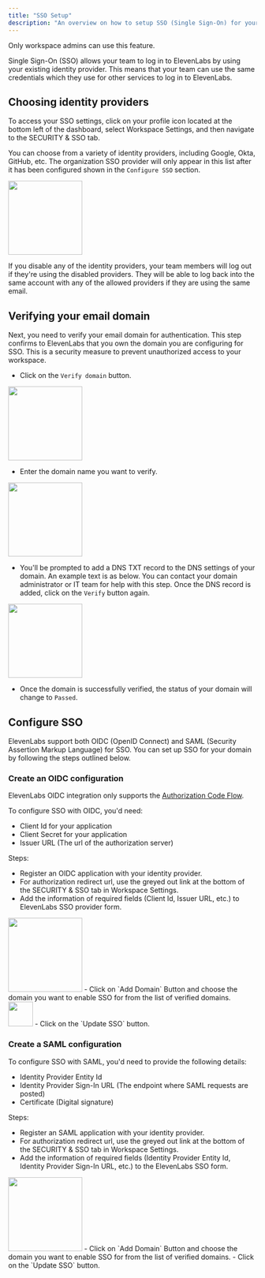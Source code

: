 ```yaml
---
title: "SSO Setup"
description: "An overview on how to setup SSO (Single Sign-On) for your team."
---
```


<Info> Only workspace admins can use this feature. </Info>

Single Sign-On (SSO) allows your team to log in to ElevenLabs by using your existing identity provider. This means that your team can use the same credentials which they use for other services to log in to ElevenLabs.

## Choosing identity providers
To access your SSO settings, click on your profile icon located at the bottom left of the dashboard, select Workspace Settings, and then navigate to the SECURITY & SSO tab.

You can choose from a variety of identity providers, including Google, Okta, GitHub, etc.  The organization SSO provider will only appear in this list after it has been configured shown in the `Configure SSO` section.

<img height="150" src="/workspace/images/identity_providers.png" />

If you disable any of the identity providers, your team members will log out if they're using the disabled providers. They will be able to log back into the same account with any of the allowed providers if they are using the same email.

## Verifying your email domain
Next, you need to verify your email domain for authentication. This step confirms to ElevenLabs that you own the domain you are configuring for SSO. This is a security measure to prevent unauthorized access to your workspace.

- Click on the `Verify domain` button.

<img height="150" src="/workspace/images/verify_domain_button.png" />

- Enter the domain name you want to verify.

<img height="150" src="/workspace/images/domain_verification.png" />

- You'll be prompted to add a DNS TXT record to the DNS settings of your domain. An example text is as below. You can contact your domain administrator or IT team for help with this step. Once the DNS record is added, click on the `Verify` button again.

<img height="150" src="/workspace/images/dns_records.png" />

- Once the domain is successfully verified, the status of your domain will change to `Passed`.

## Configure SSO
ElevenLabs support both OIDC (OpenID Connect) and SAML (Security Assertion Markup Language) for SSO. You can set up SSO for your domain by following the steps outlined below.

### Create an OIDC configuration
ElevenLabs OIDC integration only supports the [Authorization Code Flow](https://auth0.com/docs/get-started/authentication-and-authorization-flow/authorization-code-flow).

To configure SSO with OIDC, you'd need:
- Client Id for your application
- Client Secret for your application
- Issuer URL (The url of the authorization server)

Steps:
- Register an OIDC application with your identity provider.
- For authorization redirect url, use the greyed out link at the bottom of the SECURITY & SSO tab in Workspace Settings.
- Add the information of required fields (Client Id, Issuer URL, etc.) to ElevenLabs SSO provider form.
<img height="150" src="/workspace/images/sso_oidc.png" />
- Click on `Add Domain` Button and choose the domain you want to enable SSO for from the list of verified domains.
<img height="50" src="/workspace/images/add_domains.png" />
- Click on the `Update SSO` button.

### Create a SAML configuration
To configure SSO with SAML, you'd need to provide the following details:
  - Identity Provider Entity Id
  - Identity Provider Sign-In URL (The endpoint where SAML requests are posted)
  - Certificate (Digital signature)

Steps:
- Register an SAML application with your identity provider.
- For authorization redirect url, use the greyed out link at the bottom of the SECURITY & SSO tab in Workspace Settings.
- Add the information of required fields (Identity Provider Entity Id, Identity Provider Sign-In URL, etc.) to the ElevenLabs SSO form.
<img height="150" src="/workspace/images/sso_saml.png" />
- Click on `Add Domain` Button and choose the domain you want to enable SSO for from the list of verified domains.
- Click on the `Update SSO` button.


